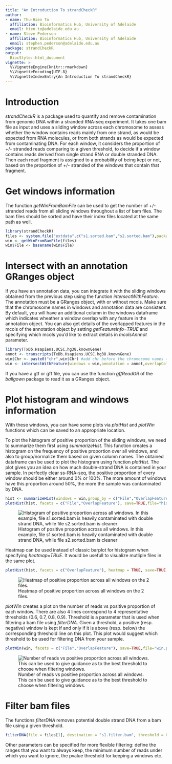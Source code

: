 ```yaml
---
title: "An Introduction To strandCheckR"
author:
- name: Thu-Hien To
  affiliation: Bioinformatics Hub, University of Adelaide
  email: hien.to@adelaide.edu.au
- name: Steve Pederson
  affiliation: Bioinformatics Hub, University of Adelaide
  email: stephen.pederson@adelaide.edu.au
package: strandCheckR
output:
  BiocStyle::html_document
vignette: >
  %\VignetteEngine{knitr::rmarkdown}
  %\VignetteEncoding{UTF-8}
  %\VignetteIndexEntry{An Introduction To strandCheckR}
---
```


# Introduction

*strandCheckR* is a package used to quantify and remove contamination from genomic DNA within a stranded RNA-seq experiment.
It takes  one  bam file as input and uses a sliding window across each chromosome to assess whether the window contains reads mainly from one strand, as would be expected from RNA molecules, or from both strands as would be expected from contaminating DNA.
For each window, it considers the proportion of +/- stranded reads comparing to a given threshold, to decide if a window contains reads derived from single strand RNA or double stranded DNA.
Then each read fragment is assigned to a probability of being kept or not, based on the proportion of +/- stranded of the windows that contain that fragment.

# Get windows information

The function *getWinFromBamFile* can be used to get the number of +/- stranded reads from all sliding windows throughout a list of bam files.
The bam files should be sorted and have their index files located at the same path as well.


```r
library(strandCheckR)
files <- system.file("extdata",c("s1.sorted.bam","s2.sorted.bam"),package = "strandCheckR")
win <- getWinFromBamFile(files)
win$File <- basename(win$File)
```

# Intersect with an annotation GRanges object

If you have an annotation data, you can integrate it with the sliding windows obtained from the previous step using the function *intersectWithFeature*. The annotation must be a GRanges object, with or without mcols.
Make sure that the chromosome names in windows and annotation data are consistent.
By default, you will have an additional column in the windows dataframe which indicates wheather a window overlap with any feature in the annotation object. You can also get details of the overlapped features in the mcols of the annotation object by setting *getFeatureInfo=TRUE* and specifying which mcols you'd like to extract details in *mcolsAnnnot* parameter.

```r
library(TxDb.Hsapiens.UCSC.hg38.knownGene)
annot <- transcripts(TxDb.Hsapiens.UCSC.hg38.knownGene)
win$Chr <- paste0("chr",win$Chr) #add chr before the chromosome names to be consistent with the annot data
win <- intersectWithFeature(windows = win,annotation = annot,overlapCol = "OverlapFeature")
```

If you have a gtf or gff file, you can use the function *gffReadGR* of the *ballgown* package to read it as a GRanges object.

# Plot histogram and windows information

With these windows, you can have some plots via *plotHist* and *plotWin* functions which can be saved to an appropriate location.

To plot the histogram of positive proportion of the sliding windows, we need to summarize them first using *summarizeHist*. This function creates a histogram on the frequency of positive proportion over all windows, and also to group/normalize them based on given column names. The obtained dataframe can be used to plot the histogram using function *plotHist*. The plot gives you an idea on how much double-strand DNA is contained in your sample. In perfectly clear ss-RNA-seq, the positive proportion of every window should be either around 0\% or 100\%. The more amount of windows have this proportion around 50\%, the more the sample was contaminated by DNA. 

```r
hist <- summarizeHist(windows = win,group_by = c("File","OverlapFeature"), normalize_by = "File")
plotHist(hist, facets = c("File","OverlapFeature"), save=TRUE,file="hist.png",width=10,height=7)
```

![Histogram of positive proportion across all windows. In this example, file s1.sorted.bam is heavily contaminated with double strand DNA, while file s2.sorted.bam is cleaner](hist.png)

Heatmap can be used instead of classic barplot for histogram when specifying *heatmap=TRUE*. It would be usefull to visualize mutliple files in the same plot.

```r
plotHist(hist, facets = c("OverlapFeature"), heatmap = TRUE, save=TRUE,file="histHeat.png",width=16,height=8)
```

![Heatmap of positive proportion across all windows on the 2 files.](histHeat.png)

*plotWin* creates a plot on the number of reads vs positive proportion of each window. There are also 4 lines correspond to 4 representative thresholds (0.6, 0.7, 0.8, 0.9). Threshold is a parameter that is used when filtering a bam file using *filterDNA*.
Given a threshold, a positive (resp. negative) window is kept if and only if it is above (resp. below) the corresponding threshold line on this plot. This plot would suggest which threshold to be used for filtering DNA from your sample.

```r
plotWin(win, facets = c("File","OverlapFeature"), save=TRUE,file="win.png",width=10,height=7)
```

![Number of reads vs positive proportion across all windows. This can be used to give guidance as to the best threshold to choose when filtering windows.](win.png)

# Filter bam files

The functions *filterDNA* removes potential double strand DNA from a bam file using a given threshold.

```r
filterDNA(file = files[1], destination = "s1.filter.bam", threshold = 0.7)
```

Other parameters can be specified for more flexible filtering: define the ranges that you want to always keep, the minimum number of reads under which you want to ignore, the pvalue threshold for keeping a windows etc.
